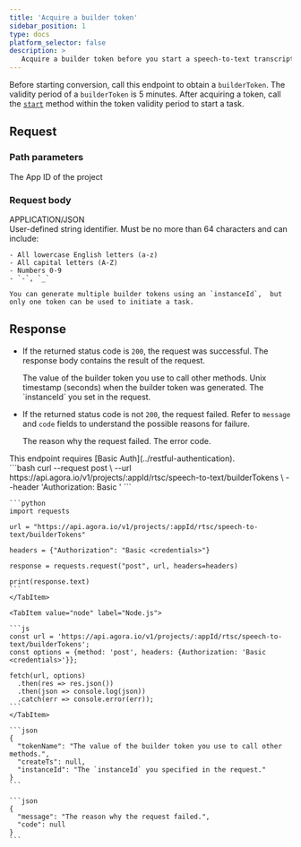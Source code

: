 ```yaml
---
title: 'Acquire a builder token'
sidebar_position: 1
type: docs
platform_selector: false
description: >
   Acquire a builder token before you start a speech-to-text transcription.
---
```



<RestAPILayout>
  <LeftColumn
    title={frontMatter.title}
    method="POST"
    endpoint="https://api.agora.io/v1/projects/{appId}/rtsc/speech-to-text/builderTokens"
  >

Before starting <Vpd k="NAME" /> conversion, call this endpoint to obtain a `builderToken`. The validity period of a `builderToken` is 5 minutes. After acquiring a token, call the [`start`](../v5.x/start) method within the token validity period to start a <Vpd k="NAME" /> task.

## Request

### Path parameters

<PathParameter name="appId" type="string" required={true}>
The App ID of the project
</PathParameter>

### Request body

<div class="api-mime-type">APPLICATION/JSON</div>

<ParameterList title="BODY" required={true}>
  <Parameter name="instanceId" type="string" required={true}>
    User-defined string identifier. Must be no more than 64 characters and can include:

    - All lowercase English letters (a-z)
    - All capital letters (A-Z)
    - Numbers 0-9
    - `-`, `_`

    You can generate multiple builder tokens using an `instanceId`,  but only one token can be used to initiate a task.
  </Parameter>

</ParameterList>

## Response

- If the returned status code is `200`, the request was successful. The response body contains the result of the request.

  <ParameterList title="OK">
    <Parameter name="tokenName" type="string">
      The value of the builder token you use to call other methods.
    </Parameter>
    
    <Parameter name="createTs" type="integer">
      Unix timestamp (seconds) when the builder token was generated.
    </Parameter>

    <Parameter name="instanceId" type="string">
      The `instanceId` you set in the request.
    </Parameter>
  </ParameterList>

- If the returned status code is not `200`, the request failed.  Refer to `message` and `code` fields to understand the possible reasons for failure.

  <ParameterList title="Non-200">
    <Parameter name="message" type="string">
      The reason why the request failed.
    </Parameter>
    <Parameter name="code" type="integer">
      The error code.
    </Parameter>    
  </ParameterList>

     
</LeftColumn>

<RightColumn>

<Section title="Authorization">
This endpoint requires [Basic Auth](../restful-authentication).
</Section>

<Section title="Request example">

  <Tabs groupId="code-examples">
    <TabItem value="curl" label="curl" default>
      ```bash
      curl --request post \
        --url https://api.agora.io/v1/projects/:appId/rtsc/speech-to-text/builderTokens \
        --header 'Authorization: Basic <credentials>'     
      ```
    </TabItem>
    <TabItem value="python" label="Python">

    ```python
    import requests

    url = "https://api.agora.io/v1/projects/:appId/rtsc/speech-to-text/builderTokens"

    headers = {"Authorization": "Basic <credentials>"}

    response = requests.request("post", url, headers=headers)

    print(response.text)
    ```
    </TabItem>

    <TabItem value="node" label="Node.js">

    ```js
    const url = 'https://api.agora.io/v1/projects/:appId/rtsc/speech-to-text/builderTokens';
    const options = {method: 'post', headers: {Authorization: 'Basic <credentials>'}};

    fetch(url, options)
      .then(res => res.json())
      .then(json => console.log(json))
      .catch(err => console.error(err)); 
    ```
    </TabItem>
  </Tabs>

</Section>
<Section title="Response example">

<Tabs groupId="response-examples">
  <TabItem value="200" label="200" default>

    ```json
    {
      "tokenName": "The value of the builder token you use to call other methods.",
      "createTs": null,
      "instanceId": "The `instanceId` you specified in the request."
    }
    ```
  </TabItem>
  <TabItem value="non-200" label="Non-200" default>

    ```json
    {
      "message": "The reason why the request failed.",
      "code": null
    }
    ```
  </TabItem>
</Tabs>

</Section>
</RightColumn>
</RestAPILayout>